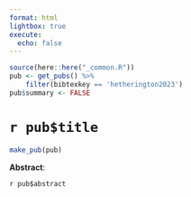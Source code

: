 ```yaml
---
format: html
lightbox: true
execute:
  echo: false
---
```


```r
source(here::here("_common.R"))
pub <- get_pubs() %>% 
    filter(bibtexkey == 'hetherington2023')
pub$summary <- FALSE
```

# `r pub$title` 

```r
make_pub(pub)
```

**Abstract**:

`r pub$abstract`


